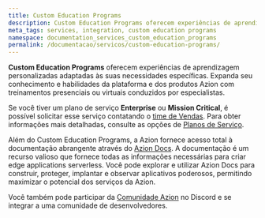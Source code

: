 ```yaml
---
title: Custom Education Programs
description: Custom Education Programs oferecem experiências de aprendizagem personalizadas adaptadas às suas necessidades específicas.
meta_tags: services, integration, custom education programs
namespace: documentation_services_custom_education_programs
permalink: /documentacao/servicos/custom-education-programs/
---
```


**Custom Education Programs** oferecem experiências de aprendizagem personalizadas adaptadas às suas necessidades específicas. Expanda seu conhecimento e habilidades da plataforma e dos produtos Azion com treinamentos presenciais ou virtuais conduzidos por especialistas.

Se você tiver um plano de serviço **Enterprise** ou **Mission Critical**, é possível solicitar esse serviço contatando o [time de Vendas](https://www.azion.com/pt-br/contate-vendas/). Para obter informações mais detalhadas, consulte as opções de [Planos de Serviço](/pt-br/documentacao/servicos/planos-de-serviço/).

Além do Custom Education Programs, a Azion fornece acesso total à documentação abrangente através do [Azion Docs](https://www.azion.com/pt-br/documentacao/). A documentação é um recurso valioso que fornece todas as informações necessárias para criar edge applications serverless. Você pode explorar e utilizar Azion Docs para construir, proteger, implantar e observar aplicativos poderosos, permitindo maximizar o potencial dos serviços da Azion.

Você também pode participar da [Comunidade Azion](https://discord.com/invite/Yp9N7RMVZy) no Discord e se integrar a uma comunidade de desenvolvedores.
